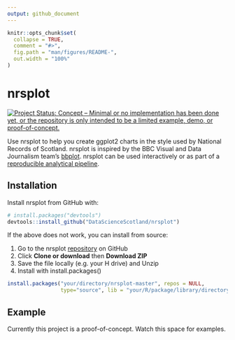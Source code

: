 ```yaml
---
output: github_document
---
```


<!-- README.md is generated from README.Rmd. Please edit that file -->

```r
knitr::opts_chunk$set(
  collapse = TRUE,
  comment = "#>",
  fig.path = "man/figures/README-",
  out.width = "100%"
)
```
# nrsplot

[![Project Status: Concept – Minimal or no implementation has been done yet, or the repository is only intended to be a limited example, demo, or proof-of-concept.](https://www.repostatus.org/badges/latest/concept.svg)](https://www.repostatus.org/#concept)

Use nrsplot to help you create ggplot2 charts in the style used by National Records of Scotland. nrsplot is inspired by the BBC Visual and Data Journalism team's [bbplot](https://medium.com/bbc-visual-and-data-journalism/how-the-bbc-visual-and-data-journalism-team-works-with-graphics-in-r-ed0b35693535). nrsplot can be used interactively or as part of a [reproducible analytical pipeline](https://ukgovdatascience.github.io/rap_companion/).

## Installation

Install nrsplot from GitHub with:

```r
# install.packages("devtools")
devtools::install_github("DataScienceScotland/nrsplot")
```

If the above does not work, you can install from source:

1. Go to the nrsplot [repository](https://github.com/DataScienceScotland/nrsplot) on GitHub
1. Click **Clone or download** then **Download ZIP**
1. Save the file locally (e.g. your H drive) and Unzip
1. Install with install.packages()

```r
install.packages("your/directory/nrsplot-master", repos = NULL,
                 type="source", lib = "your/R/package/library/directory")
```

## Example

Currently this project is a proof-of-concept. Watch this space for examples.

